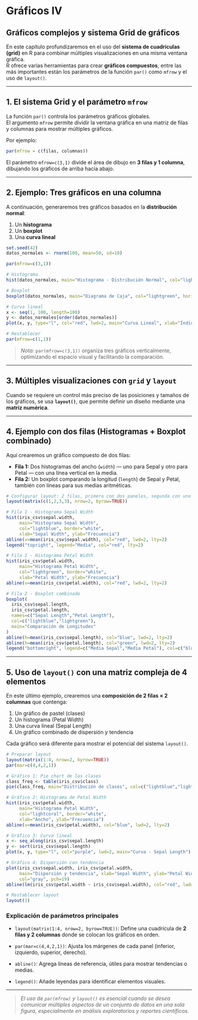 # Gráficos IV

## Gráficos complejos y sistema Grid de gráficos

En este capítulo profundizaremos en el uso del **sistema de cuadrículas (grid)** en R para combinar múltiples visualizaciones en una misma ventana gráfica.  
R ofrece varias herramientas para crear **gráficos compuestos**, entre las más importantes están los parámetros de la función `par()` como `mfrow` y el uso de `layout()`.

---

## 1. El sistema Grid y el parámetro `mfrow`

La función `par()` controla los parámetros gráficos globales.  
El argumento `mfrow` permite dividir la ventana gráfica en una matriz de filas y columnas para mostrar múltiples gráficos.

Por ejemplo:
```r
par(mfrow = c(filas, columnas))
```

El parámetro `mfrow=c(3,1)` divide el área de dibujo en **3 filas y 1 columna**, dibujando los gráficos de arriba hacia abajo.

---

## 2. Ejemplo: Tres gráficos en una columna

A continuación, generaremos tres gráficos basados en la **distribución normal**:

1. Un **histograma**
2. Un **boxplot**
3. Una **curva lineal**

```r
set.seed(42)
datos_normales <- rnorm(100, mean=50, sd=10)

par(mfrow=c(3,1))

# Histograma
hist(datos_normales, main="Histograma - Distribución Normal", col="lightblue", border="white")

# Boxplot
boxplot(datos_normales, main="Diagrama de Caja", col="lightgreen", horizontal=TRUE)

# Curva lineal
x <- seq(1, 100, length=100)
y <- datos_normales[order(datos_normales)]
plot(x, y, type="l", col="red", lwd=2, main="Curva Lineal", xlab="Índice", ylab="Valor")

# Restablecer
par(mfrow=c(1,1))
```

> *Nota:* `par(mfrow=c(3,1))` organiza tres gráficos verticalmente, optimizando el espacio visual y facilitando la comparación.

---

## 3. Múltiples visualizaciones con `grid` y `layout`

Cuando se requiere un control más preciso de las posiciones y tamaños de los gráficos, se usa **`layout()`**, que permite definir un diseño mediante una **matriz numérica**.

---

## 4. Ejemplo con dos filas (Histogramas + Boxplot combinado)

Aquí crearemos un gráfico compuesto de dos filas:

* **Fila 1:** Dos histogramas del ancho (`width`) — uno para Sepal y otro para Petal — con una línea vertical en la media.
* **Fila 2:** Un boxplot comparando la longitud (`length`) de Sepal y Petal, también con líneas para sus medias aritméticas.

```r
# Configurar layout: 2 filas, primera con dos paneles, segunda con uno
layout(matrix(c(1,2,3,3), nrow=2, byrow=TRUE))

# Fila 1 - Histograma Sepal Width
hist(iris_csv$sepal.width,
     main="Histograma Sepal Width",
     col="lightblue", border="white",
     xlab="Sepal Width", ylab="Frecuencia")
abline(v=mean(iris_csv$sepal.width), col="red", lwd=2, lty=2)
legend("topright", legend="Media", col="red", lty=2)

# Fila 1 - Histograma Petal Width
hist(iris_csv$petal.width,
     main="Histograma Petal Width",
     col="lightgreen", border="white",
     xlab="Petal Width", ylab="Frecuencia")
abline(v=mean(iris_csv$petal.width), col="red", lwd=2, lty=2)

# Fila 2 - Boxplot combinado
boxplot(
  iris_csv$sepal.length,
  iris_csv$petal.length,
  names=c("Sepal Length","Petal Length"),
  col=c("lightblue","lightgreen"),
  main="Comparación de Longitudes"
)
abline(h=mean(iris_csv$sepal.length), col="blue", lwd=2, lty=2)
abline(h=mean(iris_csv$petal.length), col="green", lwd=2, lty=2)
legend("bottomright", legend=c("Media Sepal","Media Petal"), col=c("blue","green"), lty=2)
```

---

## 5. Uso de `layout()` con una matriz compleja de 4 elementos

En este último ejemplo, crearemos una **composición de 2 filas × 2 columnas** que contenga:

1. Un gráfico de pastel (clases)
2. Un histograma (Petal Width)
3. Una curva lineal (Sepal Length)
4. Un gráfico combinado de dispersión y tendencia

Cada gráfico será diferente para mostrar el potencial del sistema `layout()`.

```r
# Preparar layout
layout(matrix(1:4, nrow=2, byrow=TRUE))
par(mar=c(4,4,2,1))

# Gráfico 1: Pie chart de las clases
class_freq <- table(iris_csv$class)
pie(class_freq, main="Distribución de clases", col=c("lightblue","lightgreen","lightpink"))

# Gráfico 2: Histograma de Petal Width
hist(iris_csv$petal.width,
     main="Histograma Petal Width",
     col="lightcoral", border="white",
     xlab="Ancho", ylab="Frecuencia")
abline(v=mean(iris_csv$petal.width), col="blue", lwd=2, lty=2)

# Gráfico 3: Curva lineal
x <- seq_along(iris_csv$sepal.length)
y <- sort(iris_csv$sepal.length)
plot(x, y, type="l", col="purple", lwd=2, main="Curva - Sepal Length")

# Gráfico 4: Dispersión con tendencia
plot(iris_csv$sepal.width, iris_csv$petal.width,
     main="Dispersión y tendencia", xlab="Sepal Width", ylab="Petal Width",
     col="gray", pch=19)
abline(lm(iris_csv$petal.width ~ iris_csv$sepal.width), col="red", lwd=2)

# Restablecer layout
layout(1)
```

### Explicación de parámetros principales

* `layout(matrix(1:4, nrow=2, byrow=TRUE))`:
  Define una cuadrícula de **2 filas y 2 columnas** donde se colocan los gráficos en orden.

* `par(mar=c(4,4,2,1))`:
  Ajusta los márgenes de cada panel (inferior, izquierdo, superior, derecho).

* `abline()`:
  Agrega líneas de referencia, útiles para mostrar tendencias o medias.

* `legend()`:
  Añade leyendas para identificar elementos visuales.

---

> *El uso de `par(mfrow)` y `layout()` es esencial cuando se desea comunicar múltiples aspectos de un conjunto de datos en una sola figura, especialmente en análisis exploratorios y reportes científicos.*

